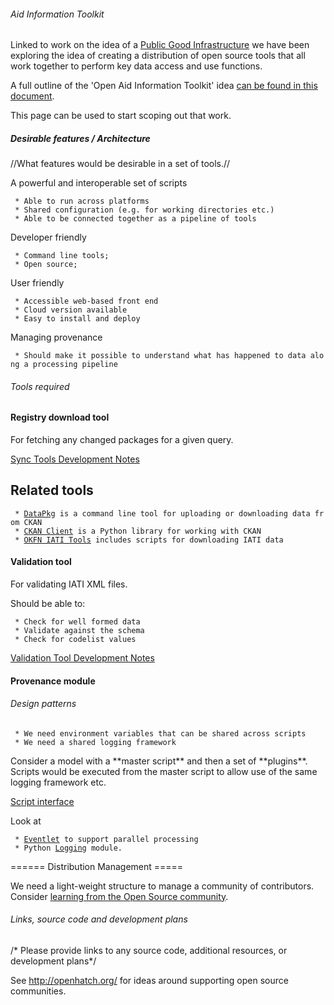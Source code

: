 ====== Aid Information Toolkit ======
{{:tools:toolkit:openaidtoolkit.png?200 |}}
Linked to work on the idea of a [[roadmap:create_iati_public_good_architecture_blueprints|Public Good Infrastructure]] we have been exploring the idea of creating a distribution of open source tools that all work together to perform key data access and use functions.

A full outline of the 'Open Aid Information Toolkit' idea [[https://docs.google.com/document/pub?id=1hsBLPzBxL3FQ7WdRutLlE19iw7pY_7k14e1I_p9zm3E|can be found in this document]].

This page can be used to start scoping out that work.

{{:tools:toolkit:toolkitlayers.png|}}

===== Desirable features / Architecture =====

//What features would be desirable in a set of tools.//

A powerful and interoperable set of scripts

  * Able to run across platforms
  * Shared configuration (e.g. for working directories etc.)
  * Able to be connected together as a pipeline of tools

Developer friendly
  * Command line tools;
  * Open source;

User friendly
  * Accessible web-based front end
  * Cloud version available
  * Easy to install and deploy

Managing provenance
  * Should make it possible to understand what has happened to data along a processing pipeline

====== Tools required ======

==== Registry download tool ====

For fetching any changed packages for a given query. 

[[sync_tools|Sync Tools Development Notes]]

== Related tools ==

  * [[http://packages.python.org/datapkg/|DataPkg]] is a command line tool for uploading or downloading data from CKAN
  * [[http://pypi.python.org/pypi/ckanclient|CKAN Client]] is a Python library for working with CKAN
  * [[https://github.com/okfn/iatitools/blob/master/1-iatidownload.py|OKFN IATI Tools]] includes scripts for downloading IATI data

==== Validation tool ====

For validating IATI XML files.

Should be able to:
  * Check for well formed data
  * Validate against the schema
  * Check for codelist values

[[validation_tool|Validation Tool Development Notes]]

==== Provenance module ====


====== Design patterns ======

  * We need environment variables that can be shared across scripts
  * We need a shared logging framework

Consider a model with a **master script** and then a set of **plugins**. Scripts would be executed from the master script to allow use of the same logging framework etc. 

[[Script interface]]

Look at
  * [[http://eventlet.net/doc/design_patterns.html|Eventlet]] to support parallel processing
  * Python [[http://docs.python.org/library/logging.html|Logging]] module.

====== Distribution Management =====

We need a light-weight structure to manage a community of contributors. Consider [[http://dl.acm.org/citation.cfm?doid=567793.567795|learning from the Open Source community]]. 

====== Links, source code and development plans ======
/* Please provide links to any source code, additional resources, or development plans*/

See [[http://openhatch.org/]] for ideas around supporting open source communities.
